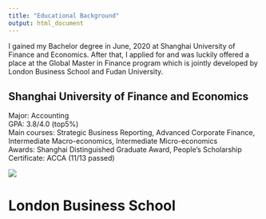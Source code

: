 ```yaml
---
title: "Educational Background"
output: html_document
---
```


I gained my Bachelor degree in June, 2020 at Shanghai University of Finance and Economics. After that, I applied for and was luckily offered a place at the Global Master in Finance program which is jointly developed by London Business School and Fudan University.\ 


## Shanghai University of Finance and Economics\
Major: Accounting\
GPA: 3.8/4.0 (top5%)\
Main courses: Strategic Business Reporting, Advanced Corporate Finance, Intermediate Macro-economics, Intermediate Micro-economics\
Awards:  Shanghai Distinguished Graduate Award, People's Scholarship\
Certificate: ACCA (11/13 passed)

![](02.jpg)

# London Business School

